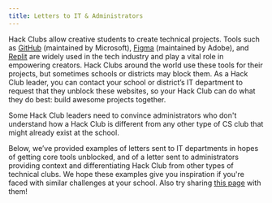 ```yaml
---
title: Letters to IT & Administrators
---
```


Hack Clubs allow creative students to create technical projects. Tools such as [GitHub](https://github.com/) (maintained by Microsoft), [Figma](https://www.figma.com/) (maintained by Adobe), and [Replit](https://replit.com/) are widely used in the tech industry and play a vital role in empowering creators. Hack Clubs around the world use these tools for their projects, but sometimes schools or districts may block them. As a Hack Club leader, you can contact your school or district’s IT department to request that they unblock these websites, so your Hack Club can do what they do best: build awesome projects together.

Some Hack Club leaders need to convince administrators who don't understand how a Hack Club is different from any other type of CS club that might already exist at the school. 

Below, we’ve provided examples of letters sent to IT departments in hopes of getting core tools unblocked, and of a letter sent to administrators providing context and differentiating Hack Club from other types of technical clubs. We hope these examples give you inspiration if you're faced with similar challenges at your school. Also try sharing [this page](https://hackclub.com/content/it-admins/) with them!
